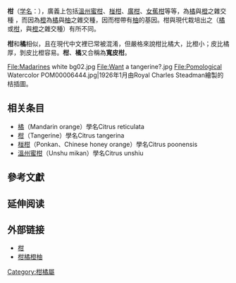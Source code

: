 {{Unreferenced|time=2020-09-03T03:55:51+00:00}}
{{Speciesbox
|name=柑
|image = TangerineFruit.jpg
|genus = Citrus
|species = tangerina
|authority = [[Chōzaburō_Tanaka|Tanaka]]
}}

'''柑'''（[[学名|学名]]：{{lang|la|''Citrus tangerina''}}），廣義上包括[[溫州蜜柑|溫州蜜柑]]、[[椪柑|椪柑]]、[[廣柑|廣柑]]、[[女蕉柑|女蕉柑]]等等，為[[橘|橘]]與[[橙|橙]]之雜交種
，而因為[[橙|橙]]為[[橘|橘]]與[[柚|柚]]之雜交種，因而柑帶有[[柚|柚]]的基因。柑與現代栽培出之{{le|橘橙|Tangor}}（[[橘|橘]]或[[柑|柑]]，與[[橙|橙]]之雜交種）有所不同。

'''柑'''和'''橘'''相似，且在現代中文裡已常被混淆，但嚴格來說柑比橘大，比橙小；皮比橘厚，剝皮比橙容易。'''柑'''、'''橘'''又合稱為'''寬皮柑'''。


<gallery class="center" caption="" widths="180" heights="200px">
File:Madarines white bg02.jpg
File:Want a tangerine?.jpg
File:Pomological Watercolor POM00006444.jpg|1926年1月由Royal Charles Steadman繪製的桔插圖。
</gallery>

== 相关条目 ==
* [[橘|橘]]（Mandarin orange）學名Citrus reticulata
* [[柑|柑]]（Tangerine）學名Citrus tangerina
* [[椪柑|椪柑]]（Ponkan、Chinese honey orange）學名Citrus poonensis
* [[溫州蜜柑|溫州蜜柑]]（Unshu mikan）學名Citrus unshiu

== 參考文獻 ==
{{reflist}}

== 延伸阅读 ==
{{Wikisource further reading}}
{{commons category|Mandarins}}

== 外部链接 ==
* [https://web.archive.org/web/20070928092213/http://www.519eat.com/2005-11-10/20051110115303.shtml 柑]
* [https://web.archive.org/web/20090106043752/http://www.zskp.org.cn/Article/Class2/Class5/Class51/200606/1035.html 柑橘橙柚]

[[Category:柑橘屬|Category:柑橘屬]]

{{Citrus}}
{{taxonbar}}
{{植物小作品}}
